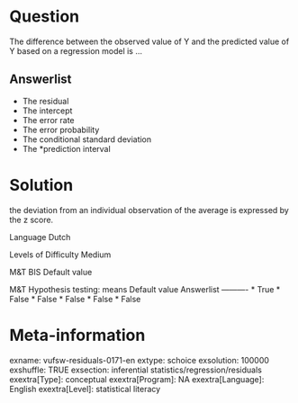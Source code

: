 Question
========
The difference between the observed value of Y and the predicted value of Y based on a regression model is ...

Answerlist
----------
* The residual
* The intercept
* The error rate
* The error probability
* The conditional standard deviation
* The *prediction interval

Solution
========

 the deviation from an individual observation of the average is expressed by the z score.

Language Dutch

Levels of Difficulty Medium

M&T BIS Default value

M&T Hypothesis testing: means Default value
Answerlist
----------
* True
* False
* False
* False
* False
* False

Meta-information
================
exname: vufsw-residuals-0171-en
extype: schoice
exsolution: 100000
exshuffle: TRUE
exsection: inferential statistics/regression/residuals
exextra[Type]: conceptual
exextra[Program]: NA
exextra[Language]: English
exextra[Level]: statistical literacy

